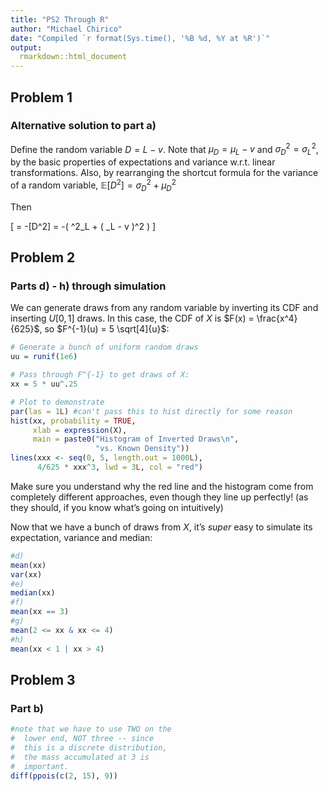 ```yaml
---
title: "PS2 Through R"
author: "Michael Chirico"
date: "Compiled `r format(Sys.time(), '%B %d, %Y at %R')`"
output: 
  rmarkdown::html_document
---
```


## Problem 1

### Alternative solution to part a)

Define the random variable $D = L - v$. Note that $\mu_D = \mu_L - v$ and $\sigma^2_D = \sigma^2_L$, by the basic properties of expectations and variance w.r.t. linear transformations. Also, by rearranging the shortcut formula for the variance of a random variable, $\mathbb{E}[D^2] = \sigma^2_D + \mu^2_D$

Then

\[ \mathbb{E}\left[-\left( L - v \right)^2 \right] = -\mathbb{E}[D^2] = -\left( \sigma^2_L + \left( \mu_L - v \right)^2 \right) \]

## Problem 2

### Parts d) - h) through simulation

We can generate draws from any random variable by inverting its CDF and inserting $U[0, 1]$ draws. In this case, the CDF of $X$ is $F(x) = \frac{x^4}{625}$, so $F^{-1}(u) = 5 \sqrt[4]{u}$:

```r
# Generate a bunch of uniform random draws
uu = runif(1e6)

# Pass through F^{-1} to get draws of X:
xx = 5 * uu^.25

# Plot to demonstrate
par(las = 1L) #can't pass this to hist directly for some reason
hist(xx, probability = TRUE,
     xlab = expression(X),
     main = paste0("Histogram of Inverted Draws\n",
                   "vs. Known Density"))
lines(xxx <- seq(0, 5, length.out = 1000L),
      4/625 * xxx^3, lwd = 3L, col = "red")
```

Make sure you understand why the red line and the histogram come from completely different approaches, even though they line up perfectly! (as they should, if you know what's going on intuitively)

Now that we have a bunch of draws from $X$, it's _super_ easy to simulate its expectation, variance and median:

```r
#d)
mean(xx)
var(xx)
#e)
median(xx)
#f)
mean(xx == 3)
#g)
mean(2 <= xx & xx <= 4)
#h)
mean(xx < 1 | xx > 4)
```

## Problem 3

### Part b)

```r
#note that we have to use TWO on the
#  lower end, NOT three -- since
#  this is a discrete distribution,
#  the mass accumulated at 3 is
#  important.
diff(ppois(c(2, 15), 9))
```